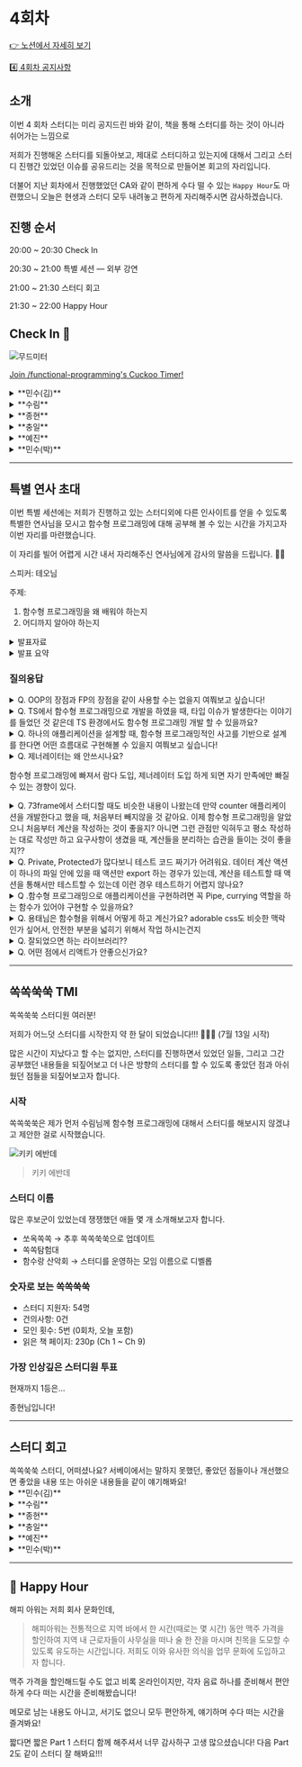 
# 4회차

[👉 노션에서 자세히 보기](https://www.notion.so/minsooweb/4-a77f131f536b4326a06684118878ce35?pvs=4)

[4️⃣ 4회차 공지사항](https://www.notion.so/minsooweb/4-764e51278b144062b7298373e7b4c54a?pvs=4)

## 소개

이번 4 회차 스터디는 미리 공지드린 바와 같이, 책을 통해 스터디를 하는 것이 아니라 쉬어가는 느낌으로

저희가 진행해온 스터디를 되돌아보고, 제대로 스터디하고 있는지에 대해서 그리고 스터디 진행간 있었던 이슈를 공유드리는 것을 목적으로 만들어본 회고의 자리입니다.

더불어 지난 회차에서 진행했었던 CA와 같이 편하게 수다 떨 수 있는 `Happy Hour`도 마련했으니 오늘은 현생과 스터디 모두 내려놓고 편하게 자리해주시면 감사하겠습니다.

## 진행 순서

20:00 ~ 20:30 Check In

20:30 ~ 21:00 특별 세션 — 외부 강연

21:00 ~ 21:30 스터디 회고

21:30 ~ 22:00 Happy Hour

## Check In 🚪

![무드미터](/mood-meter.jpeg)

[Join /functional-programming's Cuckoo Timer!](https://cuckoo.team/functional-programming)

<details>
  <summary>**민수(김)**</summary>
- 영감을 받은
  - CA: 디자인시스템, 당근마켓 영감
- 만족스러운
  - LCK(LOL) SKT T1 못할 줄 알았는데 너무 잘해쏭 페이커 잘했나요?
</details>
<details>
  <summary>**수림**</summary>
- **희망 찬**
  - LCK..T1
- **슬픈**
  - LCK..T1
  - TDD 과제
</details>
<details>
  <summary>**종현**</summary>
- 만족스러운
  - 휴가 6일을 받았다.
= 염려하는
  - 발표 준비
  - 이어지는 야근
</details>
<details>
  <summary>**충일**</summary>
- 피곤한
    - 가평 원격 - 파티 소주는 몇 병 마셨나요? 이번에는 조금만 마셨군요
- 우려하는
    - 저희 팀에게 거는 기대가 큰데 부담감
</details>
<details>
  <summary>**예진**</summary>
- 고독한
  = 재택하면 좀 다운되는 경향이 있습니다
- 긍정적인
  - 오늘 발표랑 해피아워 기대됩니다!
</details>
<details>
  <summary>**민수(박)**</summary>
- 집중하는
  - 새 프로젝트 리더
- 지루한? 나른한?
  - ThreeJS 강의를 듣는 중, 전 과정을 다 듣고 있다보니
- 놀란
  - 놀랍네요,,
  - 제 소소한 취미
</details>

---

## 특별 연사 초대

<Callout emoji="🙌">
이번 특별 세션에는 저희가 진행하고 있는 스터디외에 다른 인사이트를 얻을 수 있도록 특별한 연사님을 모시고 함수형 프로그래밍에 대해 공부해 볼 수 있는 시간을 가지고자 이번 자리를 마련했습니다.

이 자리를 빌어 어렵게 시간 내서 자리해주신 연사님에게 감사의 말씀을 드립니다. 🙇‍♂️
</Callout>

스피커: 테오님

주제:

1. 함수형 프로그래밍을 왜 배워야 하는지
2. 어디까지 알아야 하는지

<details>
  <summary>발표자료</summary>
  [notion에서 확인하실 수 있습니다.](https://www.notion.so/minsooweb/4-a77f131f536b4326a06684118878ce35?pvs=4#874d00454df4481ba734f782628143b6)
</details>

<details>
  <summary>발표 요약</summary>
  ### `Frame 11`

    Java는 누가 짜도 비슷한 코드가 나온다.

    JavaScript는 개발자의 역량에 따라 다른 결과물이 나온다.

    함수형 프로그래밍은 단순히 class를 쓰지 않고, function을 이용해서 개발을 한다는 개념이 아닙니다.

  ### `Frame 12`

    ![Frame 12](/screenshot/week4-figma-00.png)

    프로그래밍이라는 게 결국 상태를 변경하는 것

    많아지면 많아질 수록 복잡해진다.

    OOP → 상태가 복잡해? → 잘 조립해보자 → 상태를 object로 만들어보자 → OOP는 object간의 상호작용

    데이터가 변하니까 관리가 어려운거라면(state)

    변하는 경계를 최대한 좁게 만들면 관리가 쉬워지겠네

    FP → 상태가 복잡해? → 상태를 관리하지 말자 (상태를 변하게 하지 말자) → pipeline을 만들자

    state가 변하니까 관리하는 게 어렵다.

    state를 변하지 않게 관리하는 게 FP

  ### `Frame 16`

    **함수형 프로그래밍에서는 함수가 상태를 변경하지 않습니다.**

    함수는 관리로부터 자유롭다.

    객체지향은 디버깅을 하기 위해서 과정을 모두 거쳐야 합니다.

    함수형프로그래밍은 각각은 틀리지 않는다는 것을 알 수 있다.

    단순히 함수를 써서가 아니라, 함수형 프로그래밍으로 함수를 짰기 때문에…

  ### `Frame 18`

    OOP는 잘 짜여진 폴더 같은 개념

    FP는 다 펼쳐져있다.

  ### `Frame 23`

    문제가 생기지 않는다라고 확신되는 코드의 양이 많을수록 복잡도가 줄어든다.

    안전한 코드와 불안전한 코드, 상태를 변경하는 코드와 아닌 코드가 섞이면 문제가 된다.

  ### `Frame 27`

    내가 코드를 많이 쓰더라도, 코드를 바라보는 관점이 달라지고 파이프라인으로 보일 수 있는 것들이 좋은 코드를 작성하고 있는 반증

    느슨하게 연결이 되어있어야 한다.

    **“가급적 리턴값이 없는 함수를 만들지 말자, 가급적 상태 배달하는 함수를 만들지 말자”**
</details>

### 질의응답

<details>
  <summary>Q. OOP의 장점과 FP의 장점을 같이 사용할 수는 없을지 여쭤보고 싶습니다!</summary>
  - OOP의 단점과 FP의 단점만 작성하게 될 수도 있다.
  - JS는 만드는 사람의 역량이 굉장히 중요하다.
  - Java는 잘 모르는 사람이 작성해도 비슷한 모양이 나온다.
</details>
<details>
  <summary>Q. TS에서 함수형 프로그래밍으로 개발을 하였을 때, 타입 이슈가 발생한다는 이야기를 들었던 것 같은데 TS 환경에서도 함수형 프로그래밍 개발 할 수 있을까요?</summary>
  - 문제가 없다.
  - 두 가지 말이 섞여서 나오는 것
  - 타입 지원을 잘하는데, 기존에 만들어져있던 함수형 라이브러리들이 TS가 나오기 전에 만들어진 것이 많음
  - 더 업데이트 안하고 있거나 유지보수 안되는 부분이 있어서 나오는 이유입니다.
</details>
<details>
  <summary>Q. 하나의 애플리케이션을 설계할 때, 함수형 프로그래밍적인 사고를 기반으로 설계를 한다면 어떤 흐름대로 구현해볼 수 있을지 여쭤보고 싶습니다!</summary>
</details>
<details>
  <summary>Q. 제너레이터는 왜 안쓰시나요?</summary>
  - redux saga를 빼고 제너레이터가 주류로 올라온 적이 없어요.
  - 여러명이서 개발을 하는건데 나 혼자 힙쟁이가 되면 개발 실력이 있어도 위험할 수 있다.
  - 잘 못만들었다. ⇒ 이해하기 어렵다. ⇒ 이해하기 어려운 것을 굳이 사용해야 하나요? ⇒ 끄덕..
</details>

함수형 프로그래밍에 빠져서 람다 도입, 제너레이터 도입 하게 되면 자기 만족에만 빠질 수 있는 경향이 있다.

<details>
  <summary>Q. 73frame에서 스터디할 때도 비슷한 내용이 나왔는데 만약 counter 애플리케이션을 개발한다고 했을 때, 처음부터 빼지않을 것 같아요. 이제 함수형 프로그래밍을 알았으니 처음부터 계산을 작성하는 것이 좋을지? 아니면 그런 관점만 익혀두고 평소 작성하는 대로 작성만 하고 요구사항이 생겼을 때, 계산들을 분리하는 습관을 들이는 것이 좋을지??</summary>
  - 바람직한 건 후자가 맞아요.
  - 오버 엔지니어링을 하지말자. counter 프로그래밍에서 이런 간단한 예시는 오버 엔지니어링인 경우가 많다. 한번 해보고 자주하는 패턴이 생기면 다음부터는 처음부터 그렇게 짜고 있을것이다
  - onClick을 따로 안쓰고 싶은데 그건..
      - 그건 안돼요. 미리 준비하는 것도 맞고 오버 엔지니어링도 안좋은 게 맞다.
  - 14라인 이후에 코드를 수정할 때, 화면에 대한 수정만 있고 싶다.
  - 14라인 이후가 변경되었으면 좋겠는 이유와, 14라인 전이 변경이었으면 좋겠는 이유가 달랐으면 좋겠고, 만약 합쳐져 있다면 어디를 변경해야하는지 경계가 모호하고 확인해야 한다.
</details>
<details>
  <summary>Q. Private, Protected가 많다보니 테스트 코드 짜기가 어려워요. 데이터 계산 액션이 하나의 파일 안에 있을 때 액션만 export 하는 경우가 있는데, 계산을 테스트할 때 액션을 통해서만 테스트할 수 있는데 이런 경우 테스트하기 어렵지 않나요?</summary>
  - 함수형에서 지향하는 건 액션만 EXport하거나 은닉하는 것을 추천하진 않아요 오히려 계산이 export될  확률이 높아요.
  - Action이 존재 => dispatch로 action을 호출
  - action을 따라서 어떤 계산을 쓸지 pipeline을 따라서 하게 됨
      - Action == Action , 사용자의 관점에서 증가
      - 증가 → inc  / 빼기 → dec는 데이터를 변경하기 위한 함수이다
      -

  ```jsx
  /* 여기는 유닛 테스트 */
  // 데이터
  data
  // 계산
  증가 -> inc
  빼기 -> dec

  /* 여기서 부터는 E2E 테스트  */
  // 액션
  Action
  // 뷰
  onClick = dispatch(Action)
  View(props, handler)
  ```

  - readonly 형태의 객체로만 만들어내는 것을 하고 있다
  - **immutable**로 객체를 생각하고 있으면 괜찮을 수 있다. → 객체 지향 관점에서는 말도 안된다!
  - Scala 객체지향 형태를 띄는데 함수형을 지향한다
</details>
<details>
  <summary>Q .함수형 프로그래밍으로 애플리케이션을 구현하려면 꼭 Pipe, currying 역할을 하는 함수가 있어야 구현할 수 있을까요?</summary>
  - 그렇지 않아요
  - 상태를 변경하는 코드와, 그렇지 않은 코드를 분리해서 보는 개념이 함수형 프로그래밍이기 때문에 개념적인 이해로만 남겨두고, 그걸 꼭 배워야 하는 건 아니다.
  - 오히려 이쪽으로 빠지면 위험하다. “**파이프라인이다**.” 라는 생각만 하면 좋다
  - rxjs가 그나마 추천, 리액트 진영 계열에서는 독자적인 생태계, 주류가 많이 만들어져있음. 리액트가 너무 좋아서도 있지만 누가 짜도 그렇게 만들어질 가능성이 있다.
  - 주류 픽을 선택하지 않는게 위험할 수 있다.감각만 이해하고 개념만 이해하자
</details>
<details>
  <summary>Q. 용태님은 함수형을 위해서 어떻게 하고 계신가요? adorable css도 비슷한 맥락인가 싶어서, 안전한 부분을 넓히기 위해서 작업 하시는건지</summary>
  - adorable css는 CSS 측면이라 좀 다르긴 하다.
  - 스벨트는 주류인게 없다.
  - rxjs랑 궁합이 좋다.
  - 언제까지할 수 있을지는 모르겠다
  - 리액트 하게되면 리액트 쿼리 + 상태관리 할것 같다
</details>
<details>
  <summary>Q. 잘되었으면 하는 라이브러리??</summary>
  - rxjs
  - svelte
</details>
<details>
  <summary>Q. 어떤 점에서 리액트가 안좋으신가요?</summary>
  - 기본적으로 만들어진 생태계가 있다.
  - 예전에는 리액트 라이브러리 X, JS 라이브러리였다.
  - 리액트는 html도 쓰지 않고 css도 안쓰고 자체만의 문법을 만들었다
  - 외부에 있는 라이브러리를 만들려면 내부적으로 useState로 만들어줘야 함
  - 그 형태로 쓸 수 없고 랩핑해주어야 함 (use~)
  - 이렇게 만들어진 라이브러리는 리액트에서만 쓸 수 있다
  - 리액트 라이브러리를 만들면 리액트 전용이 된다
      - 신규 혹은 과거 라이브러리들은 리액트 눈치 봐야함 (ㅋㅋㅠㅠ)
  - 리액트를 사용해야 하는 생태계가 거대해서 많이 사용하는데 npm이라는 거대한 생태계의 절반이 리액트
  - 과도기 시절에 만들어진 라이브러리 → 많은 것을 개선할 수 없었다
      - useEffect를 어떻게 잘 써야하는지 알아야댐
          - 최신 프로젝트는 알아도 될 필요 없음
      - useMemo, useCallback 어떻게 해야하는지 컨퍼런스 ? 이런걸 또 열어 면접 배워야함 이걸 잘하는 사람이 잘하는 사람이 된다는 부분이 비선호
  - (민수박)
    - 리액트 최적화 관련된 내용이 공감이 되었다.
    - 예전에는 JS 라이브러리만 만들었는데, 리액트 쪽에서는 hook 관련된 라이브러리던지 결국 react 한정 라이브러리를 만든다.
    - 스벨트도 결국 스벨트 관련된 상태 관리가 있을텐데, 스벨트도 라이브러리를 만들면 스벨트를 위한 라이브러리를 만드는 게 아닌가요?
  - 테오님
    - JS로 되어있다면, 스벨트는 그걸 읽는다.
    - 스벨트를 위한 라이브러리를 만들어야 하는 건 맞다.
  - 종현: redux / react-redux 의 구조는 어떤가요?
      - 테오: 그게 맞는 구조인 것 같다.
      - 다양함을 포용해줬기 때문에 이렇게 웹이 성장할 수 있었던 것 같다.
</details>

---

## 쏙쏙쑥쑥 TMI

쏙쏙쑥쑥 스터디원 여러분!

저희가 어느덧 스터디를 시작한지 약 한 달이 되었습니다!!! 🎉🎉🎉 (7월 13일 시작)

많은 시간이 지났다고 할 수는 없지만, 스터디를 진행하면서 있었던 일들, 그리고 그간 공부했던 내용들을 되짚어보고 더 나은 방향의 스터디를 할 수 있도록 좋았던 점과 아쉬웠던 점들을 되짚어보고자 합니다.

### 시작

쏙쏙쑥쑥은 제가 먼저 수림님께 함수형 프로그래밍에 대해서 스터디를 해보시지 않겠냐고 제안한 걸로 시작했습니다.

![키키 에반데](/screenshot/week4-slack-02.png)
> 키키 에반데

### 스터디 이름

많은 후보군이 있었는데 쟁쟁했던 애들 몇 개 소개해보고자 합니다.

- 쏘옥쏙쏙 → 추후 쏙쏙쑥쑥으로 업데이트
- 쏙쏙탐험대
- 함수랑 산악회 → 스터디를 운영하는 모임 이름으로 디벨롭

### 숫자로 보는 쏙쏙쑥쑥

- 스터디 지원자: 54명
- 건의사항: 0건
- 모인 횟수: 5번 (0회차, 오늘 포함)
- 읽은 책 페이지: 230p (Ch 1 ~ Ch 9)

### 가장 인상깊은 스터디원 투표

현재까지 1등은…

종현님입니다!

---

## 스터디 회고

<Callout emoji="🤔">
쏙쏙쑥쑥 스터디, 어떠셨나요?
서베이에서는 말하지 못했던, 좋았던 점들이나 개선했으면 좋았을 내용 또는 아쉬운 내용들을 같이 얘기해봐요!

</Callout>

<details>
  <summary>**민수(김)**</summary>
  - **좋았던 점**
    - 스터디를 직접 운영해본 경험 자체가 저한테는 너무 뜻깊고 좋은 경험이었습니다.
    - 콘텐츠를 만드는 느낌이라, 뭔가 안 해본 경험을 하는 것 같아서 재밌고 좋았습니다.
    - 비슷한 연차의 프론트엔드 그리구 함수형 프로그래밍에 관심이 있는, 이런 공통 관심사를 가진 분들끼리 모아놓으니 뭘 준비를 안 해도 꽉찬 구성을 할 수 있다는 것 자체가 재밌는 경험이었어요
  - **개선했으면 좋았을 내용 또는 아쉬운 내용**
    - 모든 처음이라 많이 아쉬웠던 것 같아요, 이번 특별 세션도 그렇고 뭔가 매번 준비가 부족했다 라는 생각이 들고, 다음에 한 번 더 하면 잘할 수 있을 것 같다는 느낌을 많이 받아서 매주, 매번이 저한테는 조금씩 아쉬웠던 점들이 항상 남아있었던 것 같아요.
</details>
<details>
  <summary>**수림**</summary>
  <p>세션의 시간이 길어져서 오히려 너무 좋았어요!!! 너무 많은 인사이트들을 얻은 것 같아서 알찼습니다.</p>
  <p>스터디 멤버분들을 잘 만났다는 생각이 드는 것 같습니다. 다들 열심히 해주시고 서로 좋은 인사이트를 주고 받을 수 있어서 파트1 너무 만족스럽게 하고 있습니다!</p>
</details>
<details>
  <summary>**종현**</summary>
    - 책 한 권을 다 읽기
    - 안전지대, 순수함수 단어
    - 행복해요..
</details>
<details>
  <summary>**충일**</summary>
  - 민수(김)님이 스터디에 정성을 쓰시는게 느껴져서 따스한 스터디라는 느낌을 받아 좋습니다.
  - 책 내용이 아니더라도 한가지나 여러가지 주제에 대해 각자의 생각을 공유할 수 있어 좋습니다.
  - 스터디 참석률…. 너무 높아서 좋습니다.
  - 솔직담백한 스터디 좋습니다.
</details>
<details>
  <summary>**예진**</summary>
  - 스터디 준비를 너무 잘해주셔서 항상 감탄하고 있습니다!! 👍👍
  - 다른 분들이 하고 계시는 일들(ex, 오픈소스 참여, 영어, 라이브러리 관리, 발표, 사이드 플젝, 인턴 과제 등등)도 옆에서 들으면서, 자극 받을 수 있어서 좋습니다~!
  - 더 친해지고 싶어요 😃!! 오프라인 만남도 언젠간 꼭 했으면 좋겠습니다!
</details>
<details>
  <summary>**민수(박)**</summary>
  - 현생을 살다보면 사실 책 한 권 우직하게 다 읽기가 좀 힘든데 역시 이렇게 모여서 스터디로 하니까 책을 읽는다는 점에서 좋았고, 관심사가 같은 FE 개발자들과 책 읽은 부분에 대해 의견 나눌 수 있어서 좋았습니다.
  - 체계를 너무 잘 잡아주셔서 너무 좋습니다. 파워 J와 함께 여행 따라가는 P의 기분같은..
</details>


---

## 🎉 Happy Hour

해피 아워는 저희 회사 문화인데,

> 해피아워는 전통적으로 지역 바에서 한 시간(때로는 몇 시간) 동안 맥주 가격을 할인하여 지역 내 근로자들이 사무실을 떠나 술 한 잔을 마시며 친목을 도모할 수 있도록 유도하는 시간입니다.
저희도 이와 유사한 의식을 업무 문화에 도입하고자 합니다.
>

맥주 가격을 할인해드릴 수도 없고 비록 온라인이지만,
각자 음료 하나를 준비해서 편안하게 수다 떠는 시간을 준비해봤습니다!

메모로 남는 내용도 아니고, 서기도 없으니 모두 편안하게, 얘기하며 수다 떠는 시간을 즐겨봐요!

짧다면 짧은 Part 1 스터디 함께 해주셔서 너무 감사하구 고생 많으셨습니다! 다음 Part 2도 같이 스터디 잘 해봐요!!!